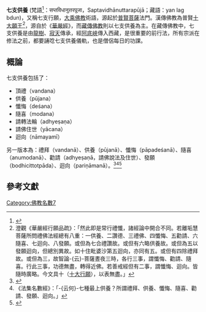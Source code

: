 {{expand|time=2016-11-13T07:15:02+00:00}}
{{expert|time=2016-11-13T07:15:02+00:00}}
'''七支供養''' (梵語<ref>{{cite web |title=Saptavidhanuttarapuja, Saptavidhānuttarapūjā, Saptavidha-anuttarapuja: 2 definitions |url=https://www.wisdomlib.org/definition/saptavidhanuttarapuja |access-date=2021-06-16 |archive-date=2021-06-24 |archive-url=https://web.archive.org/web/20210624195451/https://www.wisdomlib.org/definition/saptavidhanuttarapuja }}</ref>：सप्तविधानुत्तरपूजा，Saptavidhānuttarapūjā；藏語：yan lag bdun)，又稱七支行願，[[大乘佛教|大乘佛教]]術語，源起於[[普賢菩薩|普賢菩薩]]法門。漢傳佛教為普賢[[十大願王|十大願王]]<ref>澄觀《華嚴經行願品疏》：「然此即是常行禮懺，諸經論中開合不同。若離垢慧菩薩所問禮佛法經總有八重：一供養、二讚德、三禮佛、四懺悔、五勸請、六隨喜、七迴向、八發願。或但為七合禮讚故。或但有六略供養故。或但為五以發願迴向，但總別異故。如十住毗婆沙第五迴向，亦同有五。或但有四除禮拜故。或但為三，故智論-{云}-菩薩晝夜三時，各行三事，謂懺悔、勸請、隨喜。行此三事，功德無盡，轉得近佛。若善戒經但有二事，謂懺悔、迴向。皆隨時廣略。今文具十（[[普賢菩薩#十大願王|十大行願]]），以表無盡。」</ref>，源自於《[[華嚴經|華嚴經]]》，而[[藏傳佛教|藏傳佛教]]則以七支供養為主。在藏傳佛教中，七支供養是由[[龍樹|龍樹]]、[[寂天|寂天]]傳承，經[[阿底峽|阿底峽]]傳入西藏，是很重要的前行法，所有宗派在修法之前，都要誦唸七支供養儀軌，也是僧侶每日的功課。
==概論==
七支供養包括了：
* 頂禮（vandana）
* 供養（pūjana）
* 懺悔（deśana）
* 隨喜（modana）
* 請轉法輪（adhyeṣaṇa）
* 請佛住世（yācana）
* 迴向（nāmayamī）

另一版本為：禮拜（vandanā）、供養（pūjanā）、懺悔（pāpadeśanā）、隨喜（anumodanā）、勸請（adhyeṣaṇā，請佛說法及住世）、發願（bodhicittotpāda）、迴向（pariṇāmanā）。<ref>{{cite journal |author1=袴谷憲昭 |title=Dharmasamgraha 和訳 |url=http://repo.komazawa-u.ac.jp/opac/repository/all/18867/KJ00005120409.pdf |journal= |access-date=2021-06-16 |archive-date=2021-06-24 |archive-url=https://web.archive.org/web/20210624195659/http://repo.komazawa-u.ac.jp/opac/repository/all/18867/KJ00005120409.pdf }}</ref><ref>《法集名數經》：「-{云何}-七種最上供養？所謂禮拜、供養、懺悔、隨喜、勸請、發願、迴向。」 </ref><ref>{{cite web |author1=印順 |title=華雨集第二冊－第三章 大乘「念佛」法門 |url=http://yinshun-edu.org.tw/en/book/export/html/2776 |quote=在佛前，修懺悔行，勸請行，隨喜行，以回向佛道作結。……三支法門，名為三支而其實有六支：三支是禮敬現在十方佛（「禮敬諸佛」而後修的）；懺悔；勸請中有「請佛說法」、「請佛住世」；隨喜；末後又有迴向。或加入「供養」（供養也本是對佛的禮敬），如『文殊師利發願頌』所說。宗喀巴Tsoṅ-kha-pa所造『菩提道次第廣論』，也依『華嚴經』頌而說七支，作為積集順道資糧，淨治業障逆緣的加行。遲一些譯出的，還有唐那提Nadi譯『離垢慧菩薩所問禮佛法經』，內容為七支：禮敬，歸依，懺悔，勸請（轉正法輪，不般涅槃），隨喜，迴向，發願。唐義淨譯『金光明最勝王經』「滅業障品」，以「四種對治業障」：於十方世界一切如來前，「說一切罪」（懺悔）；勸請（說法及久住世間）；隨喜；迴向。與「三品經」相合。趙宋施護Dānapāla譯『佛說法集名數經』，說「七種最上供養」。 |access-date=2021-06-16 |archive-date=2021-06-24 |archive-url=https://web.archive.org/web/20210624200349/http://yinshun-edu.org.tw/en/book/export/html/2776 }}</ref>

== 參考文獻==
{{reflist|2}}

[[Category:佛教名數7|Category:佛教名數7]]